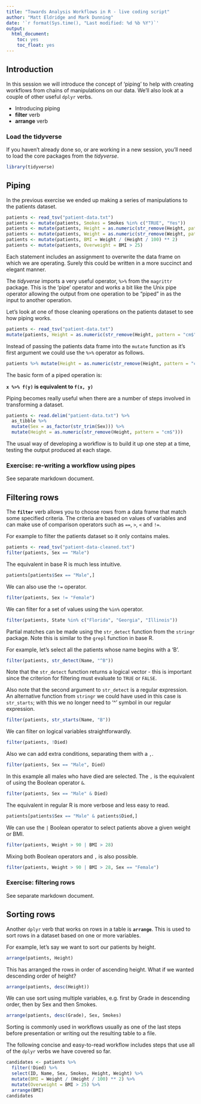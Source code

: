 ```yaml
---
title: "Towards Analysis Workflows in R - live coding script"
author: "Matt Eldridge and Mark Dunning"
date: '`r format(Sys.time(), "Last modified: %d %b %Y")`'
output:
  html_document:
    toc: yes
    toc_float: yes
---
```


## Introduction

In this session we will introduce the concept of 'piping' to help with creating workflows
from chains of manipulations on our data. We'll also look at a couple of other useful `dplyr`
verbs.

* Introducing piping
* **filter** verb
* **arrange** verb

### Load the tidyverse

If you haven't already done so, or are working in a new session, you'll need to load
the core packages from the _tidyverse_.

```r
library(tidyverse)
```

## Piping

In the previous exercise we ended up making a series of manipulations to the patients
dataset.

```r
patients <- read_tsv("patient-data.txt")
patients <- mutate(patients, Smokes = Smokes %in% c("TRUE", "Yes"))
patients <- mutate(patients, Height = as.numeric(str_remove(Height, pattern = "cm$")))
patients <- mutate(patients, Weight = as.numeric(str_remove(Weight, pattern = "kg$")))
patients <- mutate(patients, BMI = Weight / (Height / 100) ** 2)
patients <- mutate(patients, Overweight = BMI > 25)
```

Each statement includes an assignment to overwrite the data frame on which we are
operating. Surely this could be written in a more succinct and elegant manner.

The _tidyverse_ imports a very useful operator, `%>%` from the `magrittr` package. This
is the 'pipe' operator and works a bit like the Unix pipe operator allowing the output
from one operation to be "piped" in as the input to another operation.

Let's look at one of those cleaning operations on the patients dataset to see how piping
works.

```r
patients <- read_tsv("patient-data.txt")
mutate(patients, Height = as.numeric(str_remove(Height, pattern = "cm$")))
```

Instead of passing the patients data frame into the `mutate` function as it's first
argument we could use the `%>%` operator as follows.

```r
patients %>% mutate(Height = as.numeric(str_remove(Height, pattern = "cm$")))
```

The basic form of a piped operation is:

**`x %>% f(y)` is equivalent to `f(x, y)`**

Piping becomes really useful when there are a number of steps involved in transforming
a dataset.

```r
patients <- read.delim("patient-data.txt") %>%
  as_tibble %>%
  mutate(Sex = as_factor(str_trim(Sex))) %>%
  mutate(Height = as.numeric(str_remove(Height, pattern = "cm$")))
```

The usual way of developing a workflow is to build it up one step at a time, testing the
output produced at each stage.

### Exercise: re-writing a workflow using pipes

See separate markdown document.

## Filtering rows

The **`filter`** verb allows you to choose rows from a data frame that match some specified
criteria. The criteria are based on values of variables and can make use of comparison
operators such as `==`, `>`, `<` and `!=`.

For example to filter the patients dataset so it only contains males.

```r
patients <- read_tsv("patient-data-cleaned.txt")
filter(patients, Sex == "Male")
```

The equivalent in base R is much less intuitive.

```r
patients[patients$Sex == "Male",]
```

We can also use the `!=` operator.

```r
filter(patients, Sex != "Female")
```

We can filter for a set of values using the `%in%` operator.

```r
filter(patients, State %in% c("Florida", "Georgia", "Illinois"))
```

Partial matches can be made using the `str_detect` function from the `stringr` package.
Note this is similar to the `grepl` function in base R.

For example, let's select all the patients whose name begins with a 'B'.

```r
filter(patients, str_detect(Name, "^B"))
```

Note that the `str_detect` function returns a logical vector - this is important since
the criterion for filtering must evaluate to `TRUE` or `FALSE`.

Also note that the second argument to `str_detect` is a regular expression. An alternative
function from `stringr` we could have used in this case is `str_starts`; with this we no
longer need to '^' symbol in our regular expression.

```r
filter(patients, str_starts(Name, "B"))

```

We can filter on logical variables straightforwardly.

```r
filter(patients, !Died)
```

Also we can add extra conditions, separating them with a `,`.

```r
filter(patients, Sex == "Male", Died)
```

In this example all males who have died are selected. The `,` is the equivalent of using
the Boolean operator `&`.

```r
filter(patients, Sex == "Male" & Died)
```

The equivalent in regular R is more verbose and less easy to read.

```r
patients[patients$Sex == "Male" & patients$Died,]
```

We can use the `|` Boolean operator to select patients above a given weight or BMI.

```r
filter(patients, Weight > 90 | BMI > 28)
```

Mixing both Boolean operators and `,` is also possible.

```r
filter(patients, Weight > 90 | BMI > 28, Sex == "Female")
```

### Exercise: filtering rows

See separate markdown document.

## Sorting rows

Another `dplyr` verb that works on rows in a table is **`arrange`**. This is used to sort
rows in a dataset based on one or more variables.

For example, let's say we want to sort our patients by height.

```r
arrange(patients, Height)
```

This has arranged the rows in order of ascending height. What if we wanted descending order
of height?

```r
arrange(patients, desc(Height))
```

We can use sort using multiple variables, e.g. first by Grade in descending order, then by Sex and then Smokes.

```r
arrange(patients, desc(Grade), Sex, Smokes)
```

Sorting is commonly used in workflows usually as one of the last steps before presentation or
writing out the resulting table to a file.

The following concise and easy-to-read workflow includes steps that use all of the `dplyr` verbs we have covered so
far.

```r
candidates <- patients %>%
  filter(!Died) %>%
  select(ID, Name, Sex, Smokes, Height, Weight) %>%
  mutate(BMI = Weight / (Height / 100) ** 2) %>%
  mutate(Overweight = BMI > 25) %>%
  arrange(BMI)
candidates
```


